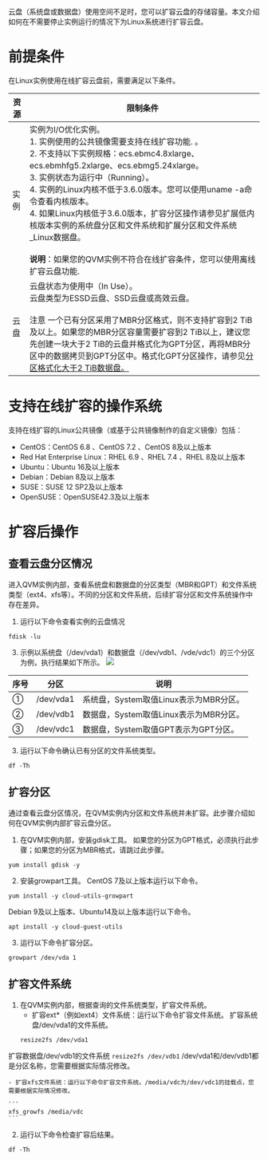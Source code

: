 云盘（系统盘或数据盘）使用空间不足时，您可以扩容云盘的存储容量。本文介绍如何在不需要停止实例运行的情况下为Linux系统进行扩容云盘。

# **前提条件**
在Linux实例使用在线扩容云盘前，需要满足以下条件。

| 资源 | 限制条件 |
|-|-|
| 实例 | 实例为I/O优化实例。<br>1. 实例使用的公共镜像需要支持在线扩容功能. 。<br>2. 不支持以下实例规格：ecs.ebmc4.8xlarge、ecs.ebmhfg5.2xlarge、ecs.ebmg5.24xlarge。<br>3. 实例状态为运行中（Running）。<br>4. 实例的Linux内核不低于3.6.0版本。您可以使用uname -a命令查看内核版本。<br>4. 如果Linux内核低于3.6.0版本，扩容分区操作请参见扩展低内核版本实例的系统盘分区和文件系统和扩展分区和文件系统_Linux数据盘。<br><br>**说明**：如果您的QVM实例不符合在线扩容条件，您可以使用离线扩容云盘功能. |
| 云盘 | 云盘状态为使用中（In Use）。<br>云盘类型为ESSD云盘、SSD云盘或高效云盘。<br><br>注意 一个已有分区采用了MBR分区格式，则不支持扩容到2 TiB及以上。如果您的MBR分区容量需要扩容到2 TiB以上，建议您先创建一块大于2 TiB的云盘并格式化为GPT分区，再将MBR分区中的数据拷贝到GPT分区中。格式化GPT分区操作，请参见[分区格式化大于2 TiB数据盘。](https://developer.qiniu.com/qvm/manual/7413/partitions-formatted-is-greater-than-2-tib-data-plate) |

# **支持在线扩容的操作系统**
支持在线扩容的Linux公共镜像（或基于公共镜像制作的自定义镜像）包括：
- CentOS：CentOS 6.8 、CentOS 7.2 、CentOS 8及以上版本
- Red Hat Enterprise Linux：RHEL 6.9 、RHEL 7.4 、RHEL 8及以上版本
- Ubuntu：Ubuntu 16及以上版本
- Debian：Debian 8及以上版本
- SUSE：SUSE 12 SP2及以上版本
- OpenSUSE：OpenSUSE42.3及以上版本

# **扩容后操作**

## **查看云盘分区情况**
进入QVM实例内部，查看系统盘和数据盘的分区类型（MBR和GPT）和文件系统类型（ext4、xfs等）。不同的分区和文件系统，后续扩容分区和文件系统操作中存在差异。
1. 运行以下命令查看实例的云盘情况
```
fdisk -lu
```
3. 示例以系统盘（/dev/vda1）和数据盘（/dev/vdb1、/vde/vdc1）的三个分区为例，执行结果如下所示。
![](https://dn-odum9helk.qbox.me/Fth2cTS7_eRmforo-bedgztqUKei)

| 序号 | 分区 | 说明 |
|-|-|-|
| ① | /dev/vda1 | 系统盘，System取值Linux表示为MBR分区。 |
| ② | /dev/vdb1 | 数据盘，System取值Linux表示为MBR分区。 |
| ③ | /dev/vdc1 | 数据盘，System取值GPT表示为GPT分区。 |

3. 运行以下命令确认已有分区的文件系统类型。
```
df -Th
```


## **扩容分区**
通过查看云盘分区情况，在QVM实例内分区和文件系统并未扩容。此步骤介绍如何在QVM实例内部扩容云盘分区。

1. 在QVM实例内部，安装gdisk工具。
如果您的分区为GPT格式，必须执行此步骤；如果您的分区为MBR格式，请跳过此步骤。
```
yum install gdisk -y
```
2. 安装growpart工具。
CentOS 7及以上版本运行以下命令。
```
yum install -y cloud-utils-growpart
```
Debian 9及以上版本、Ubuntu14及以上版本运行以下命令。
```
apt install -y cloud-guest-utils
```
3. 运行以下命令扩容分区。
```
growpart /dev/vda 1
```

## **扩容文件系统**
1. 在QVM实例内部，根据查询的文件系统类型，扩容文件系统。
	- 扩容ext*（例如ext4）文件系统：运行以下命令扩容文件系统。
 扩容系统盘/dev/vda1的文件系统。
	```
	resize2fs /dev/vda1 
	```
 扩容数据盘/dev/vdb1的文件系统
	```
	resize2fs /dev/vdb1
	```
  /dev/vda1和/dev/vdb1都是分区名称，您需要根据实际情况修改。
	
	- 扩容xfs文件系统：运行以下命令扩容文件系统。/media/vdc为/dev/vdc1的挂载点，您需要根据实际情况修改。
	 
	```
	xfs_growfs /media/vdc
	```


2. 运行以下命令检查扩容后结果。
```
df -Th
```